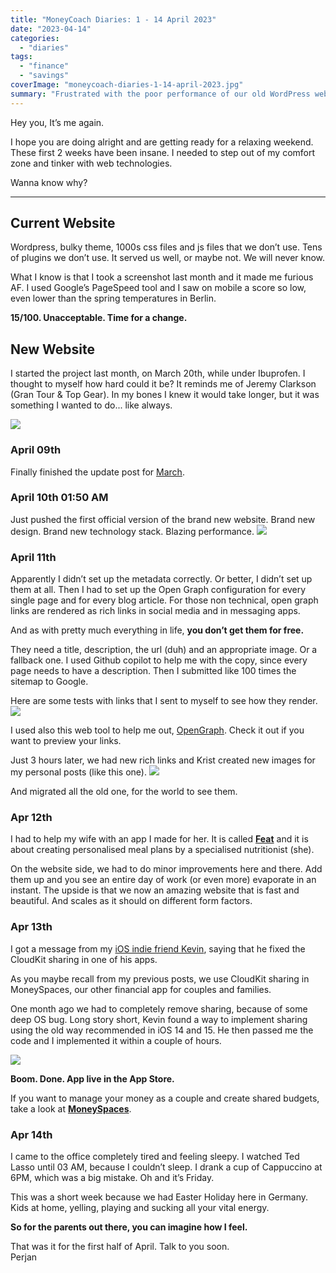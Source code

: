 ```yaml
---
title: "MoneyCoach Diaries: 1 - 14 April 2023"
date: "2023-04-14"
categories: 
  - "diaries"
tags: 
  - "finance"
  - "savings"
coverImage: "moneycoach-diaries-1-14-april-2023.jpg"
summary: "Frustrated with the poor performance of our old WordPress website, I decided to create a new one with a brand new design and technology stack. Oh, also MoneySpaces is back at 100%."
---
```

Hey you,
It’s me again.  

I hope you are doing alright and are getting ready for a relaxing weekend.
These first 2 weeks have been insane. I needed to step out of my comfort zone and tinker with web technologies.  

Wanna know why?

* * * 
## Current Website
Wordpress, bulky theme, 1000s css files and js files that we don’t use. Tens of plugins we don’t use.
It served us well, or maybe not. We will never know.

What I know is that I took a screenshot last month and it made me furious AF.
I used Google’s PageSpeed tool and I saw on mobile a score so low, even lower than the spring temperatures in Berlin.

**15/100. Unacceptable. Time for a change.**

## New Website
I started the project last month, on March 20th, while under Ibuprofen.
I thought to myself how hard could it be? It reminds me of Jeremy Clarkson (Gran Tour & Top Gear).
In my bones I knew it would take longer, but it was something I wanted to do... like always.

![](/images/blog-images/pushing-website-codee.jpg)

### April 09th
Finally finished the update post for [March](https://www.moneycoach.ai/blog/moneycoach-diaries-16-31-march-2023).

### April 10th 01:50 AM
Just pushed the first official version of the brand new website.
Brand new design. Brand new technology stack. Blazing performance.
![](/images/blog-images/new-website-pagespeed.jpg)

### April 11th
Apparently I didn’t set up the metadata correctly. Or better, I didn’t set up them at all.
Then I had to set up the Open Graph configuration for every single page and for every blog article.
For those non technical, open graph links are rendered as rich links in social media and in messaging apps.

And as with pretty much everything in life, **you don’t get them for free.**

They need a title, description, the url (duh) and an appropriate image. Or a fallback one.
I used Github copilot to help me with the copy, since every page needs to have a description.
Then I submitted like 100 times the sitemap to Google.

Here are some tests with links that I sent to myself to see how they render.
![](/images/blog-images/website-preview-links.jpg)

I used also this web tool to help me out, [OpenGraph](https://www.opengraph.xyz).
Check it out if you want to preview your links.

Just 3 hours later, we had new rich links and Krist created new images for my personal posts (like this one).
![](/images/blog-images/website-links-looking-good.jpg)

And migrated all the old one, for the world to see them.

### Apr 12th
I had to help my wife with an app I made for her. It is called [**Feat**](https://apps.apple.com/tr/app/weight-loss-meal-plans-feat/id1586331711) and it is about creating personalised meal plans by a specialised nutritionist (she).

On the website side, we had to do minor improvements here and there. Add them up and you see an entire day of work (or even more) evaporate in an instant. The upside is that we now an amazing website that is fast and beautiful. And scales as it should on different form factors.

### Apr 13th
I got a message from my [iOS indie friend Kevin](https://www.appsbykevinreutter.com), saying that he fixed the CloudKit sharing in one of his apps.

As you maybe recall from my previous posts, we use CloudKit sharing in MoneySpaces, our other financial app for couples and families.

One month ago we had to completely remove sharing, because of some deep OS bug. Long story short, Kevin found a way to implement sharing using the old way recommended in iOS 14 and 15. He then passed me the code and I implemented it within a couple of hours.

![](/images/blog-images/moneyspaces-showcase.jpg)

**Boom. Done. App live in the App Store.**

If you want to manage your money as a couple and create shared budgets, take a look at [**MoneySpaces**](https://apps.apple.com/us/app/family-budget-moneyspaces/id1633780211).

### Apr 14th
I came to the office completely tired and feeling sleepy. I watched Ted Lasso until 03 AM, because I couldn’t sleep. I drank a cup of Cappuccino at 6PM, which was a big mistake. Oh and it’s Friday.

This was a short week because we had Easter Holiday here in Germany. Kids at home, yelling, playing and sucking all your vital energy. 

**So for the parents out there, you can imagine how I feel.**

That was it for the first half of April. Talk to you soon.  
Perjan